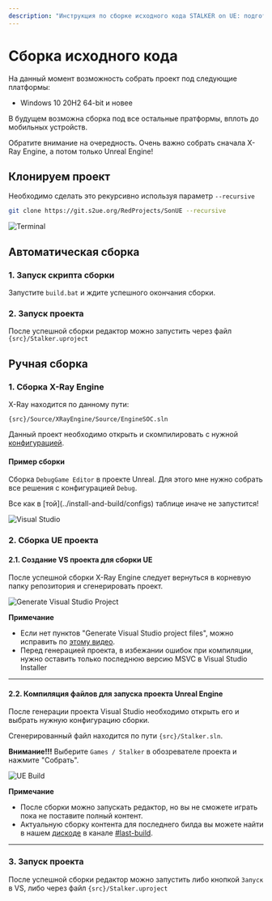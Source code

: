 ```yaml
---
description: "Инструкция по сборке исходного кода STALKER on UE: подготовка, автоматическая и ручная сборка проекта, запуск редактора."
---
```



# Сборка исходного кода

На данный момент возможность собрать проект под следующие платформы:

- Windows 10 20H2 64-bit и новее

В будущем возможна сборка под все остальные пратформы, вплоть до мобильных устройств.

<Callout type="info" emoji="ℹ️">
  Обратите внимание на очередность. Очень важно собрать сначала X-Ray Engine, а потом только Unreal Engine!
</Callout>

## Клонируем проект

Необходимо сделать это рекурсивно используя параметр `--recursive`

```bash
git clone https://git.s2ue.org/RedProjects/SonUE --recursive
```

![Terminal](./build.ru/img/git-clone.png)

## Автоматическая сборка

### 1. Запуск скрипта сборки

Запустите `build.bat` и ждите успешного окончания сборки.

### 2. Запуск проекта

После успешной сборки редактор можно запустить через файл `{src}/Stalker.uproject`

## Ручная сборка

### 1. Сборка X-Ray Engine

X-Ray находится по данному пути:

```path
{src}/Source/XRayEngine/Source/EngineSOC.sln
```

Данный проект необходимо открыть и скомпилировать с нужной [конфигурацией](../install-and-build/configs).

#### Пример сборки

Сборка `DebugGame Editor` в проекте Unreal. Для этого мне нужно собрать все решения с конфигурацией `Debug`.

<Callout type="warning" emoji="⚠️">
  Все как в [той](../install-and-build/configs) таблице иначе не запустится!
</Callout>

![Visual Studio](./build.ru/img/xray-build.png)

### 2. Сборка UE проекта

#### 2.1. Создание VS проекта для сборки UE

После успешной сборки X-Ray Engine следует вернуться в корневую папку репозитория и сгенерировать проект.

![Generate Visual Studio Project](./build.ru/img/generate-vs-project.png)

**Примечание**

- Если нет пунктов "Generate Visual Studio project files", можно исправить по [этому видео](https://www.youtube.com/watch?v=MZu5EB2UfiA).
- Перед генерацией проекта, в избежании ошибок при компиляции, нужно оставить только последнюю версию MSVC в Visual Studio Installer

---

#### 2.2. Компиляция файлов для запуска проекта Unreal Engine

После генерации проекта Visual Studio необходимо открыть его и выбрать нужную конфигурацию сборки.

Сгенерированный файл находится по пути `{src}/Stalker.sln`.

**Внимание!!!** Выберите `Games / Stalker` в обозревателе проекта и нажмите "Собрать".

![UE Build](./build.ru/img/ue-build.png)

**Примечание**

- После сборки можно запускать редактор, но вы не сможете играть пока не поставите полный контент.
- Актуальную сборку контента для последнего билда вы можете найти в нашем [дискоде](https://discord.gg/red-projects-530968529311367178) в канале [#last-build](https://discord.com/channels/530968529311367178/1085389969675268196).

---

### 3. Запуск проекта

После успешной сборки редактор можно запустить либо кнопкой `Запуск` в VS, либо через файл `{src}/Stalker.uproject`
